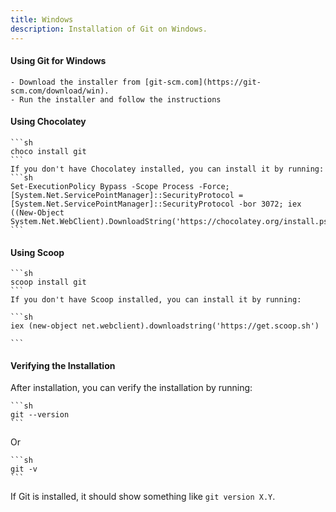 ```yaml
---
title: Windows
description: Installation of Git on Windows.
---
```



#### Using Git for Windows
    - Download the installer from [git-scm.com](https://git-scm.com/download/win).
    - Run the installer and follow the instructions


#### Using Chocolatey
    ```sh
    choco install git
    ```
    If you don't have Chocolatey installed, you can install it by running:
    ```sh
    Set-ExecutionPolicy Bypass -Scope Process -Force; [System.Net.ServicePointManager]::SecurityProtocol = [System.Net.ServicePointManager]::SecurityProtocol -bor 3072; iex ((New-Object System.Net.WebClient).DownloadString('https://chocolatey.org/install.ps1'))
    ```

#### Using Scoop
    ```sh
    scoop install git
    ```
    If you don't have Scoop installed, you can install it by running:

    ```sh
    iex (new-object net.webclient).downloadstring('https://get.scoop.sh')

    ```
#### Verifying the Installation

After installation, you can verify the installation by running:

    ```sh
    git --version
    ```
Or
    
    ```sh
    git -v
    ```
If Git is installed, it should show something like `git version X.Y`.